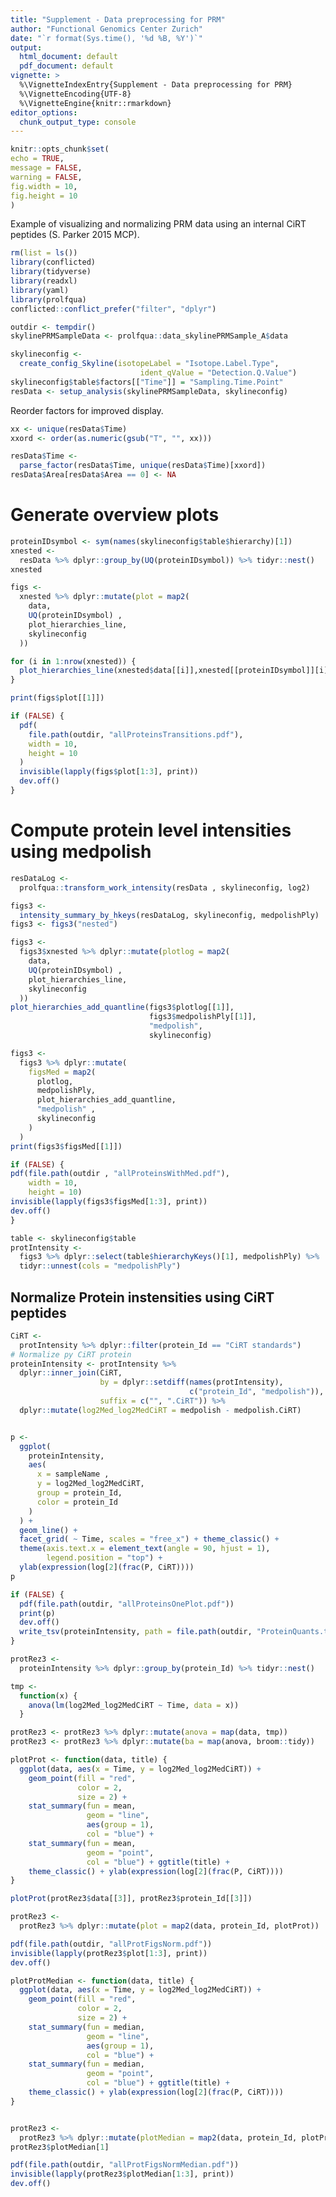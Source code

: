 ```yaml
---
title: "Supplement - Data preprocessing for PRM"
author: "Functional Genomics Center Zurich"
date: "`r format(Sys.time(), '%d %B, %Y')`"
output:
  html_document: default
  pdf_document: default
vignette: >
  %\VignetteIndexEntry{Supplement - Data preprocessing for PRM}
  %\VignetteEncoding{UTF-8}
  %\VignetteEngine{knitr::rmarkdown}
editor_options: 
  chunk_output_type: console
---
```


```r
knitr::opts_chunk$set(
echo = TRUE,
message = FALSE,
warning = FALSE,
fig.width = 10,
fig.height = 10
)
```


Example of visualizing and normalizing PRM data using an internal CiRT peptides (S. Parker 2015 MCP).

```r
rm(list = ls())
library(conflicted)
library(tidyverse)
library(readxl)
library(yaml)
library(prolfqua)
conflicted::conflict_prefer("filter", "dplyr")

```


```r
outdir <- tempdir()
skylinePRMSampleData <- prolfqua::data_skylinePRMSample_A$data

skylineconfig <-
  create_config_Skyline(isotopeLabel = "Isotope.Label.Type",
                             ident_qValue = "Detection.Q.Value")
skylineconfig$table$factors[["Time"]] = "Sampling.Time.Point"
resData <- setup_analysis(skylinePRMSampleData, skylineconfig)

```

Reorder factors for improved display.

```r
xx <- unique(resData$Time)
xxord <- order(as.numeric(gsub("T", "", xx)))

resData$Time <-
  parse_factor(resData$Time, unique(resData$Time)[xxord])
resData$Area[resData$Area == 0] <- NA

```


# Generate overview plots

```r
proteinIDsymbol <- sym(names(skylineconfig$table$hierarchy)[1])
xnested <-
  resData %>% dplyr::group_by(UQ(proteinIDsymbol)) %>% tidyr::nest()
xnested

figs <-
  xnested %>% dplyr::mutate(plot = map2(
    data,
    UQ(proteinIDsymbol) ,
    plot_hierarchies_line,
    skylineconfig
  ))

for (i in 1:nrow(xnested)) {
  plot_hierarchies_line(xnested$data[[i]],xnested[[proteinIDsymbol]][i],skylineconfig)
}

print(figs$plot[[1]])

```

```r
if (FALSE) {
  pdf(
    file.path(outdir, "allProteinsTransitions.pdf"),
    width = 10,
    height = 10
  )
  invisible(lapply(figs$plot[1:3], print))
  dev.off()
}

```

# Compute protein level intensities using medpolish


```r
resDataLog <-
  prolfqua::transform_work_intensity(resData , skylineconfig, log2)

figs3 <-
  intensity_summary_by_hkeys(resDataLog, skylineconfig, medpolishPly)
figs3 <- figs3("nested")
```


```r

figs3 <-
  figs3$xnested %>% dplyr::mutate(plotlog = map2(
    data,
    UQ(proteinIDsymbol) ,
    plot_hierarchies_line,
    skylineconfig
  ))
plot_hierarchies_add_quantline(figs3$plotlog[[1]],
                               figs3$medpolishPly[[1]],
                               "medpolish",
                               skylineconfig)

figs3 <-
  figs3 %>% dplyr::mutate(
    figsMed = map2(
      plotlog,
      medpolishPly,
      plot_hierarchies_add_quantline,
      "medpolish" ,
      skylineconfig
    )
  )
print(figs3$figsMed[[1]])

```

```r
if (FALSE) {
pdf(file.path(outdir , "allProteinsWithMed.pdf"),
    width = 10,
    height = 10)
invisible(lapply(figs3$figsMed[1:3], print))
dev.off()
}

```


```r
table <- skylineconfig$table
protIntensity <-
  figs3 %>% dplyr::select(table$hierarchyKeys()[1], medpolishPly) %>%
  tidyr::unnest(cols = "medpolishPly")

```

## Normalize Protein instensities using CiRT peptides 

```r
CiRT <-
  protIntensity %>% dplyr::filter(protein_Id == "CiRT standards")
# Normalize py CiRT protein
proteinIntensity <- protIntensity %>%
  dplyr::inner_join(CiRT,
                    by = dplyr::setdiff(names(protIntensity),
                                        c("protein_Id", "medpolish")),
                    suffix = c("", ".CiRT")) %>%
  dplyr::mutate(log2Med_log2MedCiRT = medpolish - medpolish.CiRT)


p <-
  ggplot(
    proteinIntensity,
    aes(
      x = sampleName ,
      y = log2Med_log2MedCiRT,
      group = protein_Id,
      color = protein_Id
    )
  ) +
  geom_line() +
  facet_grid( ~ Time, scales = "free_x") + theme_classic() +
  theme(axis.text.x = element_text(angle = 90, hjust = 1),
        legend.position = "top") +
  ylab(expression(log[2](frac(P, CiRT))))
p

```



```r
if (FALSE) {
  pdf(file.path(outdir, "allProteinsOnePlot.pdf"))
  print(p)
  dev.off()
  write_tsv(proteinIntensity, path = file.path(outdir, "ProteinQuants.tsv"))
}

```


```r
protRez3 <-
  proteinIntensity %>% dplyr::group_by(protein_Id) %>% tidyr::nest()

tmp <-
  function(x) {
    anova(lm(log2Med_log2MedCiRT ~ Time, data = x))
  }

protRez3 <- protRez3 %>% dplyr::mutate(anova = map(data, tmp))
protRez3 <- protRez3 %>% dplyr::mutate(ba = map(anova, broom::tidy))

plotProt <- function(data, title) {
  ggplot(data, aes(x = Time, y = log2Med_log2MedCiRT)) +
    geom_point(fill = "red",
               color = 2,
               size = 2) +
    stat_summary(fun = mean,
                 geom = "line",
                 aes(group = 1),
                 col = "blue") +
    stat_summary(fun = mean,
                 geom = "point",
                 col = "blue") + ggtitle(title) +
    theme_classic() + ylab(expression(log[2](frac(P, CiRT))))
}

plotProt(protRez3$data[[3]], protRez3$protein_Id[[3]])

```

```r
protRez3 <-
  protRez3 %>% dplyr::mutate(plot = map2(data, protein_Id, plotProt))

pdf(file.path(outdir, "allProtFigsNorm.pdf"))
invisible(lapply(protRez3$plot[1:3], print))
dev.off()

```


```r
plotProtMedian <- function(data, title) {
  ggplot(data, aes(x = Time, y = log2Med_log2MedCiRT)) +
    geom_point(fill = "red",
               color = 2,
               size = 2) +
    stat_summary(fun = median,
                 geom = "line",
                 aes(group = 1),
                 col = "blue") +
    stat_summary(fun = median,
                 geom = "point",
                 col = "blue") + ggtitle(title) +
    theme_classic() + ylab(expression(log[2](frac(P, CiRT))))
}


protRez3 <-
  protRez3 %>% dplyr::mutate(plotMedian = map2(data, protein_Id, plotProtMedian))
protRez3$plotMedian[1]

```

```r
pdf(file.path(outdir, "allProtFigsNormMedian.pdf"))
invisible(lapply(protRez3$plotMedian[1:3], print))
dev.off()

```

